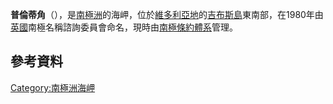 {{coord|61|30|S|55|28|W|display=title}}

'''普倫蒂角'''（{{lang-en|Cape Plenty}}），是[[南極洲|南極洲]]的海岬，位於[[維多利亞地|維多利亞地]]的[[吉布斯島|吉布斯島]]東南部，在1980年由[[英國|英國]]南極名稱諮詢委員會命名，現時由[[南極條約體系|南極條約體系]]管理。

==參考資料==
{{usgs-gazetteer}}

{{Antarctica-geo-stub}}
[[Category:南極洲海岬|Category:南極洲海岬]]